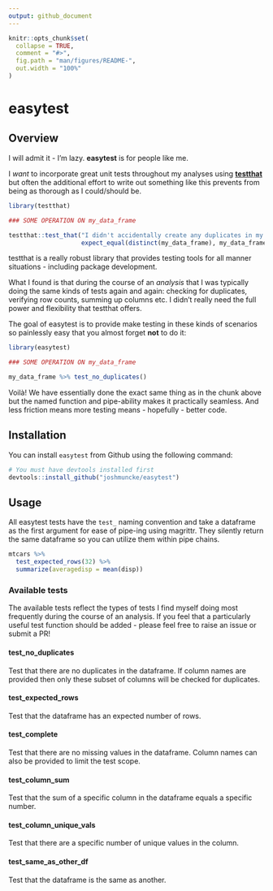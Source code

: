 ```yaml
---
output: github_document
---
```


<!-- README.md is generated from README.Rmd. Please edit that file -->

```r
knitr::opts_chunk$set(
  collapse = TRUE,
  comment = "#>",
  fig.path = "man/figures/README-",
  out.width = "100%"
)
```
# easytest 
<!-- <img src="man/figures/logo.png" align="right" /> -->

<!-- badges: start -->
<!-- badges: end -->

## Overview

I will admit it - I'm lazy. **easytest** is for people like me.

I *want* to incorporate great unit tests throughout my analyses using [**testthat**](https://github.com/r-lib/testthat) but often the additional effort to write out something like this prevents from being as thorough as I could/should be.

```r
library(testthat)

### SOME OPERATION ON my_data_frame

testthat::test_that("I didn't accidentally create any duplicates in my dataframe",
                    expect_equal(distinct(my_data_frame), my_data_frame))
```

testthat is a really robust library that provides testing tools for all manner situations - including package development. 

What I found is that during the course of an *analysis* that I was typically doing the same kinds of tests again and again: checking for duplicates, verifying row counts, summing up columns etc. I didn't really need the full power and flexibility that testthat offers.

The goal of easytest is to provide make testing in these kinds of scenarios so painlessly easy that you almost forget **not** to do it:

```r
library(easytest)

### SOME OPERATION ON my_data_frame

my_data_frame %>% test_no_duplicates()
```

Voilà! We have essentially done the exact same thing as in the chunk above but the named function and pipe-ability makes it practically seamless. And less friction means more testing means - hopefully - better code.

## Installation

You can install `easytest` from Github using the following command:

```r
# You must have devtools installed first
devtools::install_github("joshmuncke/easytest")
```

## Usage

All easytest tests have the `test_` naming convention and take a dataframe as the first argument for ease of pipe-ing using magrittr. They silently return the same dataframe so you can utilize them within pipe chains.

```r
mtcars %>%
  test_expected_rows(32) %>%
  summarize(averagedisp = mean(disp))
```

### Available tests

The available tests reflect the types of tests I find myself doing most frequently during the course of an analysis. If you feel that a particularly useful test function should be added - please feel free to raise an issue or submit a PR!

#### test_no_duplicates

Test that there are no duplicates in the dataframe. If column names are provided then only these subset of columns will be checked for duplicates.

#### test_expected_rows

Test that the dataframe has an expected number of rows.

#### test_complete

Test that there are no missing values in the dataframe. Column names can also be provided to limit the test scope.

#### test_column_sum

Test that the sum of a specific column in the dataframe equals a specific number.

#### test_column_unique_vals

Test that there are a specific number of unique values in the column.

#### test_same_as_other_df

Test that the dataframe is the same as another.


